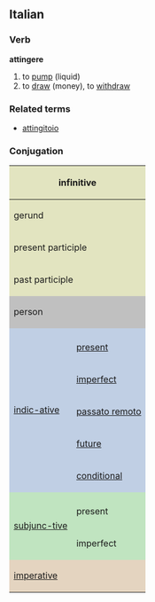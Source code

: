 ==Italian==
===Verb===
'''attingere'''

# to [[pump]] (liquid)
# to [[draw]] (money), to [[withdraw]]

===Related terms===
*[[attingitoio]]

===Conjugation===

<center>
{| style="background:#F0F0F0"

|-
! colspan="3" style="background:#e2e4c0" | infinitive
| colspan="5" | attingere

|-
! colspan="3" style="background:#e2e4c0" | gerund
| colspan="5" | attingendo

|-
! colspan="3" style="background:#e2e4c0" | present participle
| colspan="5" | [[attingente]]

|-
! colspan="3" style="background:#e2e4c0" | past participle
| colspan="5" | [[attinto]]

|-
! colspan="2" rowspan="2" style="background:#C0C0C0" | person
! colspan="3" style="background:#C0C0C0" | singular
! colspan="3" style="background:#C0C0C0" | plural

|-
! style="background:#C0C0C0;width:12.5%" | first
! style="background:#C0C0C0;width:12.5%" | second
! style="background:#C0C0C0;width:12.5%" | third
! style="background:#C0C0C0;width:12.5%" | first
! style="background:#C0C0C0;width:12.5%" | second
! style="background:#C0C0C0;width:12.5%" | third

|-
! rowspan="6" style="background:#c0cfe4" | [[indicative|indic-ative]]

! style="background:#c0cfe4" colspan="1" | 
! style="background:#c0cfe4" | io
! style="background:#c0cfe4" | tu
! style="background:#c0cfe4" | lui/lei
! style="background:#c0cfe4" | noi
! style="background:#c0cfe4" | voi
! style="background:#c0cfe4" | loro

|-
! style="height:3em;background:#c0cfe4" | [[present]]
| attingo
| attingi
| attinge
| attingiamo
| attingete
| attingono

|-
! style="height:3em;background:#c0cfe4" | [[imperfect]]
| attingevo
| attingevi
| attingeva
| attingevamo
| attingevate
| attingevano

|-
! style="height:3em;background:#c0cfe4" | [[passato remoto]]
| attinsi
| attingesti
| attinse
| attingemmo
| attingeste
| attinsero

|-
! style="height:3em;background:#c0cfe4" | [[future]]
| attingerò
| attingerai
| attingerà
| attingeremo
| attingerete
| attingeranno

|-
! style="height:3em;background:#c0cfe4" | [[conditional]]
| attingerei
| attinge-resti
| attingerebbe
| attinge-remmo
| attingereste
| attinge-rebbero

|-
! rowspan="3" style="background:#c0e4c0" |[[subjunctive|subjunc-tive]]
! style="background:#c0e4c0" | 
! style="background:#c0e4c0" | che io
! style="background:#c0e4c0" | che tu
! style="background:#c0e4c0" | che lui/che lei
! style="background:#c0e4c0" | che noi
! style="background:#c0e4c0" | che voi
! style="background:#c0e4c0" | che loro

|-
! style="height:3em;background:#c0e4c0" | present
| attinga
| attinga
| attinga
| attingiamo
| attingiate
| attingano

|-
! style="height:3em;background:#c0e4c0" rowspan="1" | imperfect
| attingessi
| attingessi
| attingesse
| attingessimo
| attingeste
| attinges-sero

|-
! colspan="2" rowspan="2" style="height:3em;background:#e4d4c0" | [[imperative]]
! style="background:#e4d4c0" | -
! style="background:#e4d4c0" | tu
! style="background:#e4d4c0" | lui/lei
! style="background:#e4d4c0" | noi
! style="background:#e4d4c0" | voi
! style="background:#e4d4c0" | loro

|-
|
| attingi
| attinga
| attingiamo
| attingete
| attingano

|}
</center>